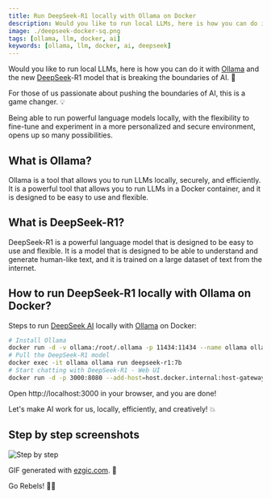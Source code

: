 ```yaml
---
title: Run DeepSeek-R1 locally with Ollama on Docker
description: Would you like to run local LLMs, here is how you can do it with Ollama and the new DeepSeek-R1 model.
image: ./deepseek-docker-sq.png
tags: [ollama, llm, docker, ai]
keywords: [ollama, llm, docker, ai, deepseek]
---
```


<head>
  <link rel="canonical" href="https://www.linkedin.com/pulse/run-deepseek-r1-locally-ollama-docker-adrian-escutia-wtikc" />
</head>

Would you like to run local LLMs, here is how you can do it with [Ollama](https://ollama.com/) and the new [DeepSeek](https://www.deepseek.com/)-R1 model that is breaking the boundaries of AI. 🚀

For those of us passionate about pushing the boundaries of AI, this is a game changer. 💡 

<!-- truncate -->

Being able to run powerful language models locally, with the flexibility to fine-tune and experiment in a more personalized and secure environment, opens up so many possibilities. 

## What is Ollama?

Ollama is a tool that allows you to run LLMs locally, securely, and efficiently. It is a powerful tool that allows you to run LLMs in a Docker container, and it is designed to be easy to use and flexible.

## What is DeepSeek-R1?

DeepSeek-R1 is a powerful language model that is designed to be easy to use and flexible. It is a model that is designed to be able to understand and generate human-like text, and it is trained on a large dataset of text from the internet.

## How to run DeepSeek-R1 locally with Ollama on Docker?

Steps to run [DeepSeek AI](https://github.com/deepseek-ai/DeepSeek-LLM) locally with [Ollama](https://ollama.com) on Docker:

```bash
# Install Ollama
docker run -d -v ollama:/root/.ollama -p 11434:11434 --name ollama ollama/ollama
# Pull the DeepSeek-R1 model
docker exec -it ollama ollama run deepseek-r1:7b
# Start chatting with DeepSeek-R1 - Web UI
docker run -d -p 3000:8080 --add-host=host.docker.internal:host-gateway -v open-webui:/app/backend/data --name open-webui --restart always ghcr.io/open-webui/open-webui:main
```

Open http://localhost:3000 in your browser, and you are done!

Let's make AI work for us, locally, efficiently, and creatively! 💥

## Step by step screenshots

![Step by step](./ezgif.com-animated-gif-maker.gif)

GIF generated with [ezgic.com](https://ezgif.com/). 🎨

Go Rebels! ✊🏻